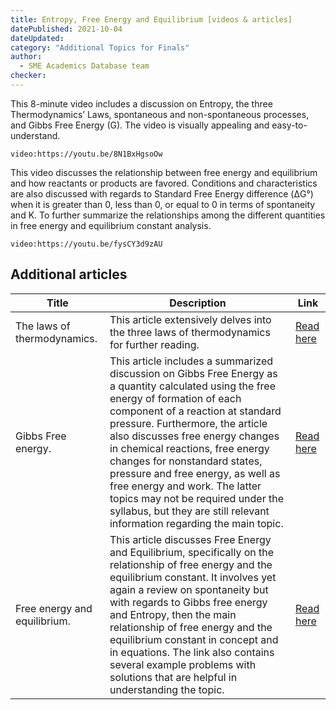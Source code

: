 ```yaml
---
title: Entropy, Free Energy and Equilibrium [videos & articles]
datePublished: 2021-10-04
dateUpdated: 
category: "Additional Topics for Finals"
author: 
  - SME Academics Database team
checker: 
---
```


This 8-minute video includes a discussion on Entropy, the three Thermodynamics’ Laws, spontaneous and non-spontaneous processes, and Gibbs Free Energy (G). The video is visually appealing and easy-to-understand. 

`video:https://youtu.be/8N1BxHgsoOw`

This video discusses the relationship between free energy and equilibrium and how reactants or products are favored. Conditions and characteristics are also discussed with regards to Standard Free Energy difference (ΔG°) when it is greater than 0, less than 0, or equal to 0 in terms of spontaneity and K. To further summarize the relationships among the different quantities in free energy and equilibrium constant analysis. 

`video:https://youtu.be/fysCY3d9zAU`


## Additional articles

| Title | Description | Link
| --- | --- | --- 
| The laws of thermodynamics.  | This article extensively delves into the three laws of thermodynamics for further reading. | [Read here](https://chem.libretexts.org/Bookshelves/Physical_and_Theoretical_Chemistry_Textbook_Maps/Thermodynamics_and_Chemical_Equilibrium_(Ellgen)/06%3A_Equilibrium_States_and_Reversible_Processes/6.13%3A_The_Laws_of_Thermodynamics)
| Gibbs Free energy. | This article includes a summarized discussion on Gibbs Free Energy as a quantity calculated using the free energy of formation of each component of a reaction at standard pressure. Furthermore, the article also discusses free energy changes in chemical reactions, free energy changes for nonstandard states, pressure and free energy, as well as free energy and work. The latter topics may not be required under the syllabus,  but they are still relevant information regarding the main topic. | [Read here](https://www.collegesidekick.com/study-guides/boundless-chemistry/gibbs-free-energy)
| Free energy and equilibrium. | This article discusses Free Energy and Equilibrium, specifically on the relationship of free energy and the equilibrium constant. It involves yet again a review on spontaneity but with regards to Gibbs free energy and Entropy, then the main relationship of free energy and the equilibrium constant in concept and in equations. The link also contains several example problems with solutions that are helpful in understanding the topic. | [Read here](https://chem.libretexts.org/Courses/Bellarmine_University/BU%3A_Chem_104_(Christianson)/Phase_3%3A_Harnessing_Chemical_Power/9%3A_Thermodynamics/9.5%3A_Free_Energy_and_Equilibrium)